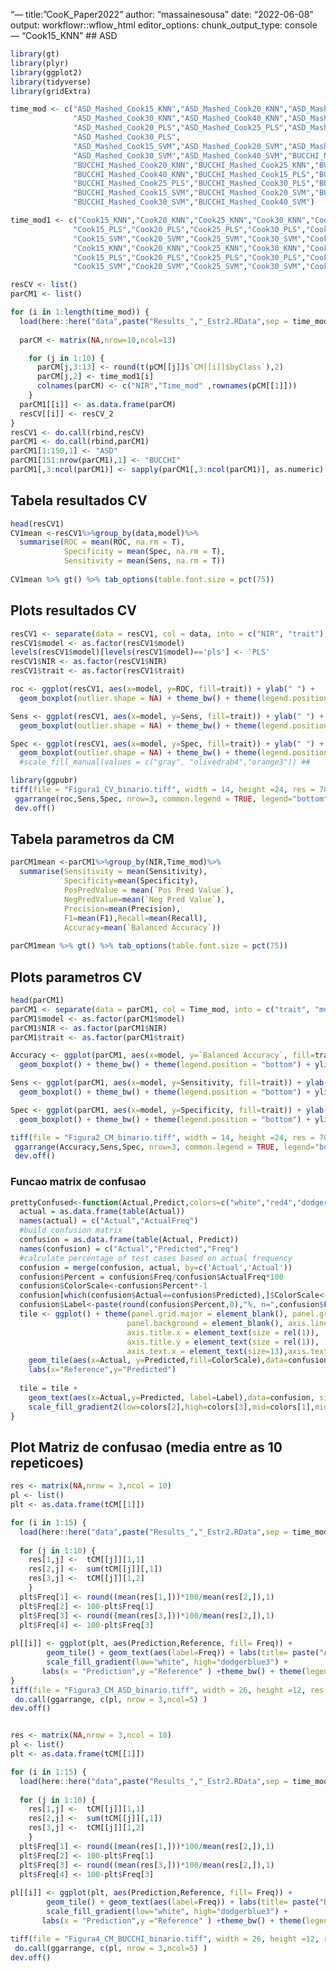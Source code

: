 "---
title: "CooK_Paper2022"
author: "massainesousa"
date: "2022-06-08"
output: workflowr::wflow_html
editor_options:
  chunk_output_type: console
---
"Cook15_KNN"
## ASD
```r
library(gt)
library(plyr)
library(ggplot2)
library(tidyverse)
library(gridExtra)

time_mod <- c("ASD_Mashed_Cook15_KNN","ASD_Mashed_Cook20_KNN","ASD_Mashed_Cook25_KNN",
              "ASD_Mashed_Cook30_KNN","ASD_Mashed_Cook40_KNN","ASD_Mashed_Cook15_PLS",
              "ASD_Mashed_Cook20_PLS","ASD_Mashed_Cook25_PLS","ASD_Mashed_Cook25_PLS",
              "ASD_Mashed_Cook30_PLS",
              "ASD_Mashed_Cook15_SVM","ASD_Mashed_Cook20_SVM","ASD_Mashed_Cook25_SVM",
              "ASD_Mashed_Cook30_SVM","ASD_Mashed_Cook40_SVM","BUCCHI_Mashed_Cook15_KNN",
              "BUCCHI_Mashed_Cook20_KNN","BUCCHI_Mashed_Cook25_KNN","BUCCHI_Mashed_Cook30_KNN",
              "BUCCHI_Mashed_Cook40_KNN","BUCCHI_Mashed_Cook15_PLS","BUCCHI_Mashed_Cook20_PLS",
              "BUCCHI_Mashed_Cook25_PLS","BUCCHI_Mashed_Cook30_PLS","BUCCHI_Mashed_Cook40_PLS",
              "BUCCHI_Mashed_Cook15_SVM","BUCCHI_Mashed_Cook20_SVM","BUCCHI_Mashed_Cook25_SVM",
              "BUCCHI_Mashed_Cook30_SVM","BUCCHI_Mashed_Cook40_SVM")

time_mod1 <- c("Cook15_KNN","Cook20_KNN","Cook25_KNN","Cook30_KNN","Cook40_KNN",
              "Cook15_PLS","Cook20_PLS","Cook25_PLS","Cook30_PLS","Cook40_PLS",
              "Cook15_SVM","Cook20_SVM","Cook25_SVM","Cook30_SVM","Cook40_SVM",
              "Cook15_KNN","Cook20_KNN","Cook25_KNN","Cook30_KNN","Cook40_KNN",
              "Cook15_PLS","Cook20_PLS","Cook25_PLS","Cook30_PLS","Cook40_PLS",
              "Cook15_SVM","Cook20_SVM","Cook25_SVM","Cook30_SVM","Cook40_SVM")

resCV <- list()
parCM1 <- list()

for (i in 1:length(time_mod)) {
  load(here::here("data",paste("Results_","_Estr2.RData",sep = time_mod[i])))
  
  parCM <- matrix(NA,nrow=10,ncol=13)

    for (j in 1:10) {
      parCM[j,3:13] <- round(t(pCM[[j]]$`CM[[i]]$byClass`),2)
      parCM[j,2] <- time_mod1[i] 
      colnames(parCM) <- c("NIR","Time_mod" ,rownames(pCM[[1]]))
    }
  parCM1[[i]] <- as.data.frame(parCM)
  resCV[[i]] <- resCV_2
}
resCV1 <- do.call(rbind,resCV)
parCM1 <- do.call(rbind,parCM1)
parCM1[1:150,1] <- "ASD"
parCM1[151:nrow(parCM1),1] <- "BUCCHI"
parCM1[,3:ncol(parCM1)] <- sapply(parCM1[,3:ncol(parCM1)], as.numeric)
```

## Tabela resultados CV
```r
head(resCV1)
CV1mean <-resCV1%>%group_by(data,model)%>%
  summarise(ROC = mean(ROC, na.rm = T),
            Specificity = mean(Spec, na.rm = T),
            Sensitivity = mean(Sens, na.rm = T)) 
 
CV1mean %>% gt() %>% tab_options(table.font.size = pct(75))

```

## Plots resultados CV
```r
resCV1 <- separate(data = resCV1, col = data, into = c("NIR", "trait"), sep = "_")
resCV1$model <- as.factor(resCV1$model)
levels(resCV1$model)[levels(resCV1$model)=='pls'] <- 'PLS'
resCV1$NIR <- as.factor(resCV1$NIR)
resCV1$trait <- as.factor(resCV1$trait)

roc <- ggplot(resCV1, aes(x=model, y=ROC, fill=trait)) + ylab(" ") +
  geom_boxplot(outlier.shape = NA) + theme_bw() + theme(legend.position = "bottom") + ylim(0.6, 1) + ggtitle("ROC - Cross Validation") + facet_grid(.~ NIR)

Sens <- ggplot(resCV1, aes(x=model, y=Sens, fill=trait)) + ylab(" ") +
  geom_boxplot(outlier.shape = NA) + theme_bw() + theme(legend.position = "bottom") + ylim(0.3, 1) + ggtitle("Sensitivity - Cross Validation") + facet_grid(.~ NIR)

Spec <- ggplot(resCV1, aes(x=model, y=Spec, fill=trait)) + ylab(" ") +
  geom_boxplot(outlier.shape = NA) + theme_bw() + theme(legend.position = "bottom") + ylim(0.5, 1) + ggtitle("Specificity - Cross Validation") + facet_grid(.~ NIR)
  #scale_fill_manual(values = c("gray", "olivedrab4","orange3")) ##

library(ggpubr)
tiff(file = "Figura1_CV_binario.tiff", width = 14, height =24, res = 700, compression = "lzw", units = "cm")
 ggarrange(roc,Sens,Spec, nrow=3, common.legend = TRUE, legend="bottom")
 dev.off()

```

## Tabela parametros da CM
```r
parCM1mean <-parCM1%>%group_by(NIR,Time_mod)%>%
  summarise(Sensitivity = mean(Sensitivity),
            Specificity=mean(Specificity),
            PosPredValue = mean(`Pos Pred Value`), 
            NegPredValue=mean(`Neg Pred Value`),
            Precision=mean(Precision),
            F1=mean(F1),Recall=mean(Recall),
            Accuracy=mean(`Balanced Accuracy`))
            
parCM1mean %>% gt() %>% tab_options(table.font.size = pct(75))

```

## Plots parametros CV

```r
head(parCM1)
parCM1 <- separate(data = parCM1, col = Time_mod, into = c("trait", "model"), sep = "_")
parCM1$model <- as.factor(parCM1$model)
parCM1$NIR <- as.factor(parCM1$NIR)
parCM1$trait <- as.factor(parCM1$trait)

Accuracy <- ggplot(parCM1, aes(x=model, y=`Balanced Accuracy`, fill=trait)) + ylab(" ") +
  geom_boxplot() + theme_bw() + theme(legend.position = "bottom") + ylim(0.6, 1) + ggtitle("Accuracy - Cross Validation") + facet_grid(.~ NIR)

Sens <- ggplot(parCM1, aes(x=model, y=Sensitivity, fill=trait)) + ylab(" ") +
  geom_boxplot() + theme_bw() + theme(legend.position = "bottom") + ylim(0.3, 1) + ggtitle("Sensitivity - Cross Validation") + facet_grid(.~ NIR)

Spec <- ggplot(parCM1, aes(x=model, y=Specificity, fill=trait)) + ylab(" ") +
  geom_boxplot() + theme_bw() + theme(legend.position = "bottom") + ylim(0.5, 1) + ggtitle("Specificity - Cross Validation") + facet_grid(.~ NIR)

tiff(file = "Figura2_CM_binario.tiff", width = 14, height =24, res = 700, compression = "lzw", units = "cm")
 ggarrange(Accuracy,Sens,Spec, nrow=3, common.legend = TRUE, legend="bottom")
 dev.off()

```


### Funcao matrix de confusao
```r
prettyConfused<-function(Actual,Predict,colors=c("white","red4","dodgerblue3"),text.scl=5){
  actual = as.data.frame(table(Actual))
  names(actual) = c("Actual","ActualFreq")
  #build confusion matrix
  confusion = as.data.frame(table(Actual, Predict))
  names(confusion) = c("Actual","Predicted","Freq")
  #calculate percentage of test cases based on actual frequency
  confusion = merge(confusion, actual, by=c('Actual','Actual'))
  confusion$Percent = confusion$Freq/confusion$ActualFreq*100
  confusion$ColorScale<-confusion$Percent*-1
  confusion[which(confusion$Actual==confusion$Predicted),]$ColorScale<-confusion[which(confusion$Actual==confusion$Predicted),]$ColorScale*-1
  confusion$Label<-paste(round(confusion$Percent,0),"%, n=",confusion$Freq,sep="")
  tile <- ggplot() + theme(panel.grid.major = element_blank(), panel.grid.minor = element_blank(),
                          panel.background = element_blank(), axis.line = element_blank(),
                          axis.title.x = element_text(size = rel(1)),
                          axis.title.y = element_text(size = rel(1)),
                          axis.text.x = element_text(size=13),axis.text.y = element_text(size=13)) +
    geom_tile(aes(x=Actual, y=Predicted,fill=ColorScale),data=confusion, color="black",size=0.1) +
    labs(x="Reference",y="Predicted")
  
  tile = tile +
    geom_text(aes(x=Actual,y=Predicted, label=Label),data=confusion, size=text.scl, colour="black") +
    scale_fill_gradient2(low=colors[2],high=colors[3],mid=colors[1],midpoint = 0,guide='none')
}

```

## Plot Matriz de confusao (media entre as 10 repeticoes)
```r
res <- matrix(NA,nrow = 3,ncol = 10)
pl <- list()
plt <- as.data.frame(tCM[[1]])

for (i in 1:15) {
  load(here::here("data",paste("Results_","_Estr2.RData",sep = time_mod[i])))
 
  for (j in 1:10) {
    res[1,j] <-  tCM[[j]][1,1]
    res[2,j] <-  sum(tCM[[j]][,1])
    res[3,j] <-  tCM[[j]][1,2]
    }
  plt$Freq[1] <- round((mean(res[1,]))*100/mean(res[2,]),1)
  plt$Freq[2] <- 100-plt$Freq[1]
  plt$Freq[3] <- round((mean(res[3,]))*100/mean(res[2,]),1)
  plt$Freq[4] <- 100-plt$Freq[3]
 
pl[[i]] <- ggplot(plt, aes(Prediction,Reference, fill= Freq)) +
        geom_tile() + geom_text(aes(label=Freq)) + labs(title= paste("ASD",time_mod1[i],sep = " ") ) +
        scale_fill_gradient(low="white", high="dodgerblue3") +
       labs(x = "Prediction",y ="Reference" ) +theme_bw() + theme(legend.position = "none",plot.title = element_text(size=10)) 
}
tiff(file = "Figura3_CM_ASD_binario.tiff", width = 26, height =12, res = 700, compression = "lzw", units = "cm")
 do.call(ggarrange, c(pl, nrow = 3,ncol=5) )
dev.off()


res <- matrix(NA,nrow = 3,ncol = 10)
pl <- list()
plt <- as.data.frame(tCM[[1]])

for (i in 1:15) {
  load(here::here("data",paste("Results_","_Estr2.RData",sep = time_mod[15+i])))
 
  for (j in 1:10) {
    res[1,j] <-  tCM[[j]][1,1]
    res[2,j] <-  sum(tCM[[j]][,1])
    res[3,j] <-  tCM[[j]][1,2]
    }
  plt$Freq[1] <- round((mean(res[1,]))*100/mean(res[2,]),1)
  plt$Freq[2] <- 100-plt$Freq[1]
  plt$Freq[3] <- round((mean(res[3,]))*100/mean(res[2,]),1)
  plt$Freq[4] <- 100-plt$Freq[3]
 
pl[[i]] <- ggplot(plt, aes(Prediction,Reference, fill= Freq)) +
        geom_tile() + geom_text(aes(label=Freq)) + labs(title= paste("BUCCHI",time_mod1[i],sep = " ") ) +
        scale_fill_gradient(low="white", high="dodgerblue3") +
       labs(x = "Prediction",y ="Reference" ) +theme_bw() + theme(legend.position = "none",plot.title = element_text(size=10)) }

tiff(file = "Figura4_CM_BUCCHI_binario.tiff", width = 26, height =12, res = 700, compression = "lzw", units = "cm")
 do.call(ggarrange, c(pl, nrow = 3,ncol=5) )
dev.off()
```



